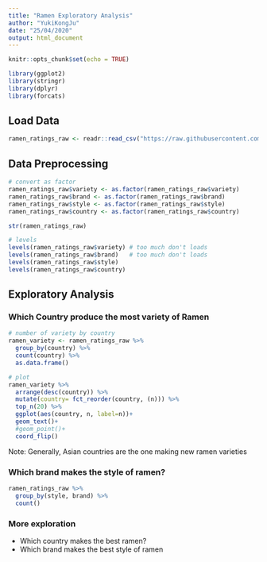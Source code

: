 ```yaml
---
title: "Ramen Exploratory Analysis"
author: "YukiKongJu"
date: "25/04/2020"
output: html_document
---
```


```r
knitr::opts_chunk$set(echo = TRUE)

library(ggplot2)
library(stringr)
library(dplyr)
library(forcats)
```

## Load Data

```r

ramen_ratings_raw <- readr::read_csv("https://raw.githubusercontent.com/rfordatascience/tidytuesday/master/data/2019/2019-06-04/ramen_ratings.csv")

```

## Data Preprocessing

```r

# convert as factor
ramen_ratings_raw$variety <- as.factor(ramen_ratings_raw$variety)
ramen_ratings_raw$brand <- as.factor(ramen_ratings_raw$brand)
ramen_ratings_raw$style <- as.factor(ramen_ratings_raw$style)
ramen_ratings_raw$country <- as.factor(ramen_ratings_raw$country)

str(ramen_ratings_raw)

# levels
levels(ramen_ratings_raw$variety) # too much don't loads
levels(ramen_ratings_raw$brand)   # too much don't loads
levels(ramen_ratings_raw$style)
levels(ramen_ratings_raw$country)

```

## Exploratory Analysis

### Which Country produce the most variety of Ramen

```r

# number of variety by country
ramen_variety <- ramen_ratings_raw %>% 
  group_by(country) %>% 
  count(country) %>% 
  as.data.frame()

# plot
ramen_variety %>% 
  arrange(desc(country)) %>% 
  mutate(country= fct_reorder(country, (n))) %>% 
  top_n(20) %>% 
  ggplot(aes(country, n, label=n))+
  geom_text()+
  #geom_point()+
  coord_flip()

```
Note: Generally, Asian countries are the one making new ramen varieties

### Which brand makes the style of ramen?

```r

ramen_ratings_raw %>% 
  group_by(style, brand) %>% 
  count()

```




### More exploration

  * Which country makes the best ramen?
  * Which brand makes the best style of ramen



